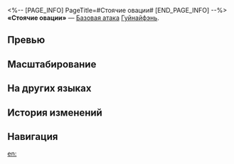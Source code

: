 <%-- [PAGE_INFO]
PageTitle=#Стоячие овации#
[END_PAGE_INFO] --%>
{{Навык Инфобокс
|Название         = Стоячие овации
|Изображение      = Навык Стоячие овации.png
|Персонаж         = Гуйнайфэнь
|Тип              = Базовая атака
|Тэг              = Одиночная атака
|УронСтойк        = 10
|ЭнергияГен       = 20
|Энергия          = 
|Длительность     = 
|Описание         = Наносит выбранному противнику огненный урон, равный {{Цвет|Выделенный|50%—110%}} от силы атаки Гуйнайфэнь.
|Свойство1        = 
|Масштабирование1 = 
}}
'''«Стоячие овации»''' — [[Базовая атака]] [[Гуйнайфэнь]].

==Превью==
{{Превью
|Файл = Стоячие овации Превью
}}

==Масштабирование==
{{Масштабирование навыка
|50%;60%;70%;80%;90%;100%;110%;120%;130%;140%
}}

==На других языках==
{{На других языках
|en   = Standing Ovation
|zhs  = 劈头满堂彩
|zht  = 劈頭滿堂彩
|ja   = {{Rubi|喝采満場|かっさいまんじょう}}
|ko   = 박수갈채
|es   = Gran ovación
|fr   = Ovation du public
|ru   = Стоячие овации
|th   = Standing Ovation
|vi   = Bổ Đầu Hò Reo
|de   = Stehende Ovation
|id   = Standing Ovation
|pt   = Chuva de Aplausos
}}

==История изменений==
{{История изменений|3.5}}

==Навигация==
{{Навык Навбокс|Гуйнайфэнь}}

[[en:]]